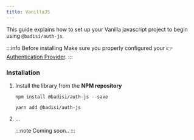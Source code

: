 ```yaml
---
title: VanillaJS
---
```




This guide explains how to set up your Vanilla javascript project to begin using `@badisi/auth-js`.

:::info Before installing
Make sure you properly configured your 👉 [Authentication Provider](providers).
:::


### Installation

1. Install the library from the **NPM repository**

    <Tabs>
    <TabItem value="npm" label="npm" default>

    ```shell
    npm install @badisi/auth-js --save
    ```

    </TabItem>
    <TabItem value="yarn" label="yarn">

    ```shell
    yarn add @badisi/auth-js
    ```

    </TabItem>
    </Tabs>

2. ...

    :::note
    Coming soon..
    :::
